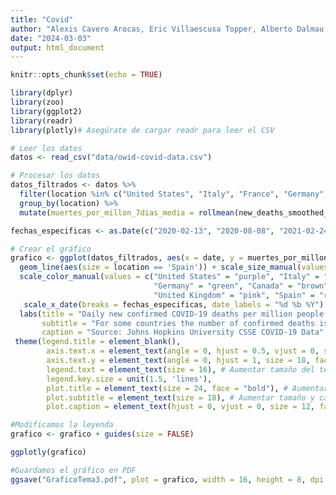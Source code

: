 ```yaml
---
title: "Covid"
author: "Alexis Cavero Arocas, Eric Villaescusa Topper, Alberto Dalmau Garcia, Marcos Baudson Rios"
date: "2024-03-03"
output: html_document
---
```


```r
knitr::opts_chunk$set(echo = TRUE)
```




```r

library(dplyr)
library(zoo)
library(ggplot2)
library(readr)
library(plotly)# Asegúrate de cargar readr para leer el CSV

# Leer los datos
datos <- read_csv("data/owid-covid-data.csv")

# Procesar los datos
datos_filtrados <- datos %>%
  filter(location %in% c("United States", "Italy", "France", "Germany", "Canada", "Japan", "United Kingdom", "Spain")) %>%
  group_by(location) %>%
  mutate(muertes_por_millon_7dias_media = rollmean(new_deaths_smoothed_per_million, 7, fill = NA, align = 'right'))  # Asegúrate de que el nombre de la columna sea correcto

fechas_especificas <- as.Date(c("2020-02-13", "2020-08-08", "2021-02-24", "2021-08-08", "2022-02-28", "2022-08-08", "2023-02-28", "2023-08-18", "2024-02-10"))

# Crear el gráfico
grafico <- ggplot(datos_filtrados, aes(x = date, y = muertes_por_millon_7dias_media, color = location, group = location)) +
  geom_line(aes(size = location == 'Spain')) + scale_size_manual(values = c("TRUE" = 1, "FALSE" = 0.5)) + 
  scale_color_manual(values = c("United States" = "purple", "Italy" = "blue", "France" = "orange", 
                                "Germany" = "green", "Canada" = "brown", "Japan" = "grey", 
                                "United Kingdom" = "pink", "Spain" = "red")) +
   scale_x_date(breaks = fechas_especificas, date_labels = "%d %b %Y") + theme_minimal() +
  labs(title = "Daily new confirmed COVID-19 deaths per million people (7-day rolling average)", 
       subtitle = "For some countries the number of confirmed deaths is much lower than the true number of deaths.",
       caption = "Source: Johns Hopkins University CSSE COVID-19 Data", x = "", y = "") +
 theme(legend.title = element_blank(),
        axis.text.x = element_text(angle = 0, hjust = 0.5, vjust = 0, size = 15, face = "bold"),
        axis.text.y = element_text(angle = 0, hjust = 1, size = 18, face = "bold"),
        legend.text = element_text(size = 16), # Aumentar tamaño del texto de la leyenda
        legend.key.size = unit(1.5, 'lines'),
        plot.title = element_text(size = 24, face = "bold"), # Aumentar tamaño y cambiar fuente
        plot.subtitle = element_text(size = 18), # Aumentar tamaño y cambiar fuente
        plot.caption = element_text(hjust = 0, vjust = 0, size = 12, face = "bold", color = "black"))

#Modificamos la leyenda
grafico <- grafico + guides(size = FALSE)

ggplotly(grafico)

#Guardamos el gráfico en PDF
ggsave("GraficoTema3.pdf", plot = grafico, width = 16, height = 8, dpi = 1000)


```

